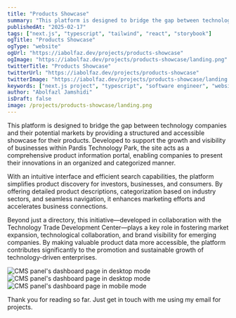 ```yaml
---
title: "Products Showcase"
summary: "This platform is designed to bridge the gap between technology companies and their potential markets."
publishedAt: "2025-02-17"
tags: ["next.js", "typescript", "tailwind", "react", "storybook"]
ogTitle: "Products Showcase"
ogType: "website"
ogUrl: "https://iabolfaz.dev/projects/products-showcase"
ogImage: "https://iabolfaz.dev/projects/products-showcase/landing.png"
twitterTitle: "Products Showcase"
twitterUrl: "https://iabolfaz.dev/projects/products-showcase"
twitterImage: "https://iabolfaz.dev/projects/products-showcase/landing.png"
keywords: ["next.js project", "typescript", "software engineer", "website"]
author: "Abolfazl Jamshidi"
isDraft: false
image: /projects/products-showcase/landing.png
---
```


This platform is designed to bridge the gap between technology companies and their potential markets by providing a structured and accessible showcase for their products. Developed to support the growth and visibility of businesses within Pardis Technology Park, the site acts as a comprehensive product information portal, enabling companies to present their innovations in an organized and categorized manner.

With an intuitive interface and efficient search capabilities, the platform simplifies product discovery for investors, businesses, and consumers. By offering detailed product descriptions, categorization based on industry sectors, and seamless navigation, it enhances marketing efforts and accelerates business connections.

Beyond just a directory, this initiative—developed in collaboration with the Technology Trade Development Center—plays a key role in fostering market expansion, technological collaboration, and brand visibility for emerging companies. By making valuable product data more accessible, the platform contributes significantly to the promotion and sustainable growth of technology-driven enterprises.

<Image
  rounded
  width={600}
  height={400}
  src="/projects/products-showcase/landing-2.png"
  alt="CMS panel's dashboard page in desktop mode"
/>
<Image
  rounded
  width={600}
  height={400}
  src="/projects/products-showcase/events.png"
  alt="CMS panel's dashboard page in desktop mode"
/>
<Image
  rounded
  width={600}
  height={400}
  src="/projects/products-showcase/search-result.png"
  alt="CMS panel's dashboard page in mobile mode"
/>

Thank you for reading so far. Just get in touch with me using my email for projects.
